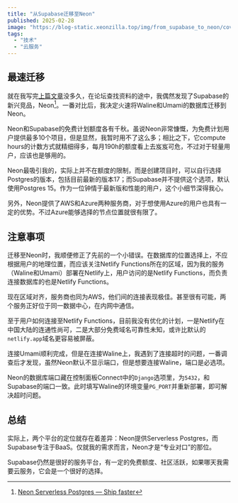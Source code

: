 ```yaml
---
title: "从Supabase迁移至Neon"
published: 2025-02-28
image: "https://blog-static.xeonzilla.top/img/from_supabase_to_neon/cover.avif"
tags:
  - "技术"
  - "云服务"
---
```

## 最速迁移
就在我写完[上篇文章](/posts/netlify_supabase_umami/)没多久，在论坛查找资料的途中，我偶然发现了Supabase的新兴竞品，Neon[^1]。一番对比后，我决定火速将Waline和Umami的数据库迁移到Neon。

Neon和Supabase的免费计划额度各有千秋。虽说Neon非常慷慨，为免费计划用户提供最多10个项目，但是显然，我暂时用不了这么多；相比之下，它compute hours的计数方式就精细得多，每月190h的额度看上去岌岌可危，不过对于轻量用户，应该也是够用的。

Neon最吸引我的，实际上并不在额度的限制，而是创建项目时，可以自行选择Postgres的版本，包括目前最新的版本17；而Supabase并不提供这个选项，默认使用Postgres 15。作为一位钟情于最新版和性能的用户，这个小细节深得我心。

另外，Neon提供了AWS和Azure两种服务商，对于想使用Azure的用户也具有一定的优势。不过Azure能够选择的节点位置就很有限了。

## 注意事项
迁移至Neon时，我顺便修正了先前的一个小错误。在数据库的位置选择上，不应根据用户的地理位置，而应该关注Netlify Functions所在的区域，因为我的服务（Waline和Umami）部署在Netlify上，用户访问的是Netlify Functions，而负责连接数据库的也是Netlify Functions。

现在区域对齐，服务商也同为AWS，他们间的连接表现极佳。甚至很有可能，两个服务正好位于同一数据中心，在内网中通信。

至于用户如何连接至Netlify Functions，目前我没有优化的计划，一是Netlify在中国大陆的连通性尚可，二是大部分免费域名可靠性未知，或许比默认的`netlify.app`域名更容易被屏蔽。

连接Umami顺利完成，但是在连接Waline上，我遇到了连接超时的问题，一番调查后才发现，虽然Neon默认不显示端口，但是想要连接Waline，端口是必选项。

Neon的数据库端口藏在控制面板Connect中的`Django`选项里，为`5432`，和Supabase的端口一致。此时填写Waline的环境变量`PG_PORT`并重新部署，即可解决超时问题。

## 总结
实际上，两个平台的定位就存在着差异：Neon提供Serverless Postgres，而Supabase专注于BaaS。仅就我的需求而言，Neon才是“专业对口”的那位。

Supabase仍然是很好的服务平台，有一定的免费额度、社区活跃，如果哪天我需要云服务，它会是一个很好的选择。

[^1]:[Neon Serverless Postgres — Ship faster](https://neon.tech/home)
